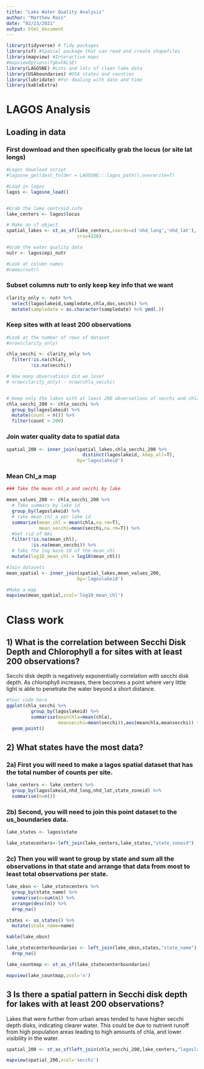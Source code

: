 ```yaml
---
title: "Lake Water Quality Analysis"
author: "Matthew Ross"
date: "02/23/2021"
output: html_document
---
```




```r
library(tidyverse) # Tidy packages
library(sf) #Spatial package that can read and create shapefiles 
library(mapview) #Interactive maps
#mapviewOptions(fgb=FALSE)
library(LAGOSNE) #Lots and lots of clean lake data
library(USAboundaries) #USA states and counties
library(lubridate) #For dealing with date and time
library(kableExtra)
```


# LAGOS Analysis


## Loading in data


### First download and then specifically grab the locus (or site lat longs)
```r
#Lagos download script
#lagosne_get(dest_folder = LAGOSNE:::lagos_path(),overwrite=T)

#Load in lagos
lagos <- lagosne_load()


#Grab the lake centroid info
lake_centers <- lagos$locus

# Make an sf object 
spatial_lakes <- st_as_sf(lake_centers,coords=c('nhd_long','nhd_lat'),
                          crs=4326)

#Grab the water quality data
nutr <- lagos$epi_nutr

#Look at column names
#names(nutr)
```

### Subset columns nutr to only keep key info that we want


```r
clarity_only <- nutr %>%
  select(lagoslakeid,sampledate,chla,doc,secchi) %>%
  mutate(sampledate = as.character(sampledate) %>% ymd(.))

```


### Keep sites with at least 200 observations 

```r

#Look at the number of rows of dataset
#nrow(clarity_only)

chla_secchi <- clarity_only %>%
  filter(!is.na(chla),
         !is.na(secchi))

# How many observatiosn did we lose?
# nrow(clarity_only) - nrow(chla_secchi)


# Keep only the lakes with at least 200 observations of secchi and chla
chla_secchi_200 <- chla_secchi %>%
  group_by(lagoslakeid) %>%
  mutate(count = n()) %>%
  filter(count > 200)


```


### Join water quality data to spatial data

```r
spatial_200 <- inner_join(spatial_lakes,chla_secchi_200 %>%
                            distinct(lagoslakeid,.keep_all=T),
                          by='lagoslakeid')


```

### Mean Chl_a map

```r
### Take the mean chl_a and secchi by lake

mean_values_200 <- chla_secchi_200 %>%
  # Take summary by lake id
  group_by(lagoslakeid) %>%
  # take mean chl_a per lake id
  summarize(mean_chl = mean(chla,na.rm=T),
            mean_secchi=mean(secchi,na.rm=T)) %>%
  #Get rid of NAs
  filter(!is.na(mean_chl),
         !is.na(mean_secchi)) %>%
  # Take the log base 10 of the mean_chl
  mutate(log10_mean_chl = log10(mean_chl))

#Join datasets
mean_spatial <- inner_join(spatial_lakes,mean_values_200,
                          by='lagoslakeid') 

#Make a map
mapview(mean_spatial,zcol='log10_mean_chl')

```


# Class work

## 1) What is the correlation between Secchi Disk Depth and Chlorophyll a for sites with at least 200 observations?

Secchi disk depth is negatively exponentially correlation with secchi disk depth. As chlorophyll increases, there becomes a point where very little light is able to penetrate the water beyond a short distance.

```r
#Your code here
ggplot(chla_secchi %>% 
         group_by(lagoslakeid) %>% 
         summarise(meanchla=mean(chla),
                   meansecchi=mean(secchi)),aes(meanchla,meansecchi)) + 
  geom_point()
```


## 2) What states have the most data? 

### 2a) First you will need to make a lagos spatial dataset that has the total number of counts per site.

```r

lake_centers <- lake_centers %>%
  group_by(lagoslakeid,nhd_long,nhd_lat,state_zoneid) %>%
  summarise(n=n())
```


### 2b) Second, you will need to join this point dataset to the us_boundaries data. 

```r
lake_states <- lagos$state

lake_statecenters<-left_join(lake_centers,lake_states,"state_zoneid")

```


### 2c) Then you will want to group by state and sum all the observations in that state and arrange that data from most to least total observations per state. 

```r
lake_obsn <- lake_statecenters %>% 
  group_by(state_name) %>% 
  summarise(n=sum(n)) %>% 
  arrange(desc(n)) %>% 
  drop_na()

states <- us_states() %>% 
  mutate(state_name=name)

kable(lake_obsn)

lake_statecenterboundaries <- left_join(lake_obsn,states,"state_name") %>% 
  drop_na()

lake_countmap <- st_as_sf(lake_statecenterboundaries)

mapview(lake_countmap,zcol='n')
```

## 3 Is there a spatial pattern in Secchi disk depth for lakes with at least 200 observations?

Lakes that were further from urban areas tended to have higher secchi depth disks, indicating clearer water. This could be due to nutrient runoff from high population areas leading to high amounts of chla, and lower visibility in the water.

```r

spatial_200 <- st_as_sf(left_join(chla_secchi_200,lake_centers,"lagoslakeid"),coords=c("nhd_long","nhd_lat"))

mapview(spatial_200,zcol='secchi')

```


